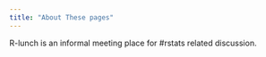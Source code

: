 ```yaml
---
title: "About These pages"
---
```


R-lunch is an informal meeting place for #rstats related discussion.  